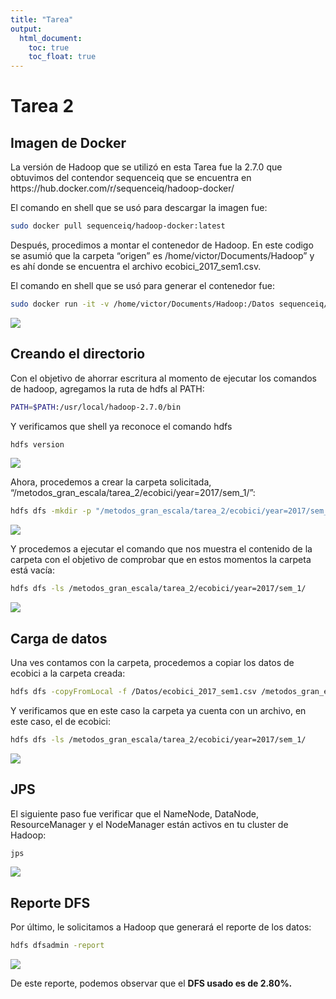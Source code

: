 ```yaml
---
title: "Tarea"
output:
  html_document:
    toc: true
    toc_float: true
---
```


# Tarea 2

## Imagen de Docker

La versión de Hadoop que se utilizó en esta Tarea fue la 2.7.0 que obtuvimos del contendor sequenceiq que se encuentra en https://hub.docker.com/r/sequenceiq/hadoop-docker/

El comando en shell que se usó para descargar la imagen fue:

```bash
sudo docker pull sequenceiq/hadoop-docker:latest
```

Después, procedimos a montar el contenedor de Hadoop. En este codigo se asumió que la carpeta "origen" es /home/victor/Documents/Hadoop" y es ahí donde se encuentra el archivo ecobici_2017_sem1.csv.


El comando en shell que se usó para generar el contenedor fue:

```bash
sudo docker run -it -v /home/victor/Documents/Hadoop:/Datos sequenceiq/hadoop-docker /etc/bootstrap.sh -bash
```
![](Img01_Montando_contenedor.PNG)



## Creando el directorio

Con el objetivo de ahorrar escritura al momento de ejecutar los comandos de hadoop, agregamos la ruta de hdfs al PATH:

```bash
PATH=$PATH:/usr/local/hadoop-2.7.0/bin
```

Y verificamos que shell ya reconoce el comando hdfs

```bash
hdfs version
```
![](Img02_Version.PNG)


Ahora, procedemos a crear la carpeta solicitada, "/metodos_gran_escala/tarea_2/ecobici/year=2017/sem_1/":

```bash
hdfs dfs -mkdir -p "/metodos_gran_escala/tarea_2/ecobici/year=2017/sem_1/"
```
![](Img03_crear_carpeta.PNG)


Y procedemos a ejecutar el comando que nos muestra el contenido de la carpeta con el objetivo de comprobar que en estos momentos la carpeta está vacía:

```bash
hdfs dfs -ls /metodos_gran_escala/tarea_2/ecobici/year=2017/sem_1/
```
![](Img04_verificar_sin_informacion.PNG)


## Carga de datos

Una ves contamos con la carpeta, procedemos a copiar los datos de ecobici a la carpeta creada:

```bash
hdfs dfs -copyFromLocal -f /Datos/ecobici_2017_sem1.csv /metodos_gran_escala/tarea_2/ecobici/year=2017/sem_1/
```

Y verificamos que en este caso la carpeta ya cuenta con un archivo, en este caso, el de ecobici:

```bash
hdfs dfs -ls /metodos_gran_escala/tarea_2/ecobici/year=2017/sem_1/
```
![](Img05_verificar_con_informacion.PNG)


## JPS

El siguiente paso fue verificar que el NameNode, DataNode, ResourceManager y el NodeManager están activos en tu cluster de Hadoop:

```bash
jps
```
![](Img06_jps.PNG)


## Reporte DFS

Por último, le solicitamos a Hadoop que generará el reporte de los datos:

```bash
hdfs dfsadmin -report
```
![](Img07_report.PNG)


De este reporte, podemos observar que el **DFS usado es de 2.80%.**